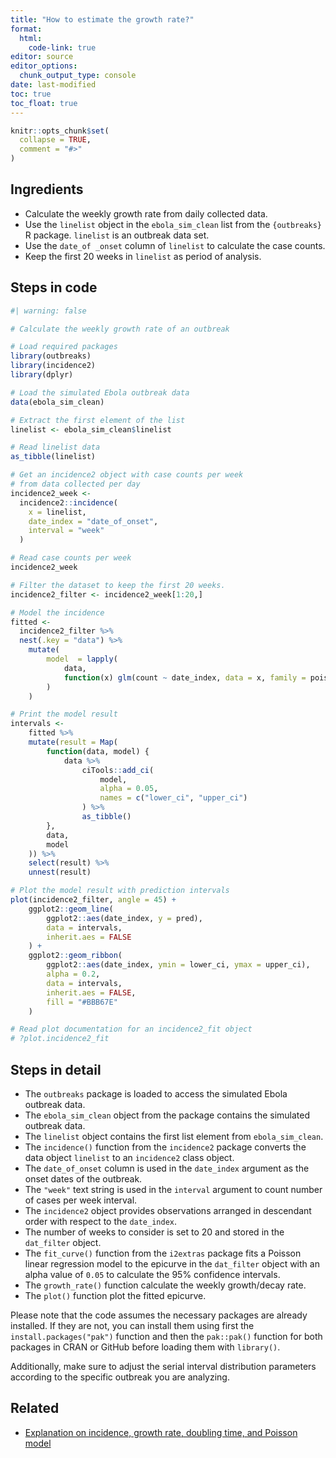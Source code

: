 ```yaml
---
title: "How to estimate the growth rate?"
format: 
  html:
    code-link: true
editor: source
editor_options: 
  chunk_output_type: console
date: last-modified
toc: true
toc_float: true
---
```


```r
knitr::opts_chunk$set(
  collapse = TRUE,
  comment = "#>"
)
```

## Ingredients

- Calculate the weekly growth rate from daily collected data.
- Use the `linelist` object in the `ebola_sim_clean` list from the `{outbreaks}` R package. `linelist` is an outbreak data set. 
- Use the `date_of _onset` column of `linelist` to calculate the case counts. 
- Keep the first 20 weeks in `linelist` as period of analysis.

## Steps in code

```r
#| warning: false

# Calculate the weekly growth rate of an outbreak

# Load required packages
library(outbreaks)
library(incidence2)
library(dplyr)

# Load the simulated Ebola outbreak data
data(ebola_sim_clean)

# Extract the first element of the list
linelist <- ebola_sim_clean$linelist

# Read linelist data
as_tibble(linelist)

# Get an incidence2 object with case counts per week
# from data collected per day
incidence2_week <- 
  incidence2::incidence(
    x = linelist, 
    date_index = "date_of_onset",
    interval = "week"
  )

# Read case counts per week
incidence2_week

# Filter the dataset to keep the first 20 weeks. 
incidence2_filter <- incidence2_week[1:20,]

# Model the incidence
fitted <- 
  incidence2_filter %>% 
  nest(.key = "data") %>% 
    mutate(
        model  = lapply(
            data,
            function(x) glm(count ~ date_index, data = x, family = poisson)
        )
    )

# Print the model result
intervals <-
    fitted %>%
    mutate(result = Map(
        function(data, model) {
            data %>%
                ciTools::add_ci(
                    model,
                    alpha = 0.05,
                    names = c("lower_ci", "upper_ci")
                ) %>%
                as_tibble()
        },
        data,
        model
    )) %>%
    select(result) %>%
    unnest(result)

# Plot the model result with prediction intervals
plot(incidence2_filter, angle = 45) +
    ggplot2::geom_line(
        ggplot2::aes(date_index, y = pred),
        data = intervals,
        inherit.aes = FALSE
    ) +
    ggplot2::geom_ribbon(
        ggplot2::aes(date_index, ymin = lower_ci, ymax = upper_ci),
        alpha = 0.2,
        data = intervals,
        inherit.aes = FALSE,
        fill = "#BBB67E"
    )

# Read plot documentation for an incidence2_fit object
# ?plot.incidence2_fit
```

## Steps in detail

- The `outbreaks` package is loaded to access the simulated Ebola outbreak data.
- The `ebola_sim_clean` object from the package contains the simulated outbreak data.
- The `linelist` object contains the first list element from `ebola_sim_clean`.
- The `incidence()` function from the `incidence2` package converts the data object `linelist` to an `incidence2` class object.
- The `date_of_onset` column is used in the `date_index` argument as the onset dates of the outbreak.
- The `"week"` text string is used in the `interval` argument to count number of cases per week interval. 
- The `incidence2` object provides observations arranged in descendant order with respect to the `date_index`.
- The number of weeks to consider is set to 20 and stored in the `dat_filter` object.
- The `fit_curve()` function from the `i2extras` package fits a Poisson linear regression model to the epicurve in the `dat_filter` object with an alpha value of `0.05` to calculate the 95% confidence intervals.
- The `growth_rate()` function calculate the weekly growth/decay rate.
- The `plot()` function plot the fitted epicurve.

Please note that the code assumes the necessary packages are already installed. If they are not, you can install them using first the `install.packages("pak")` function and then the `pak::pak()` function for both packages in CRAN or GitHub before loading them with `library()`. 

Additionally, make sure to adjust the serial interval distribution parameters according to the specific outbreak you are analyzing.

## Related

- [Explanation on incidence, growth rate, doubling time, and Poisson model](https://www.reconlearn.org/slides/outbreak-statistics/outbreak-statistics.html#28)
